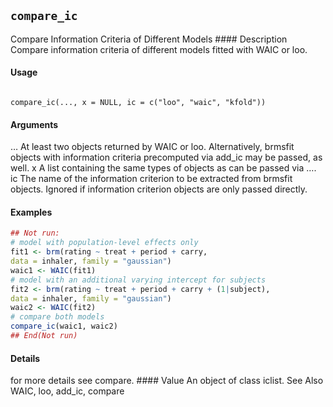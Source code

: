 ## ``compare_ic`` 

Compare Information Criteria of Different Models
#### Description 
Compare information criteria of different models fitted with WAIC or loo.

#### Usage

<pre><code>
compare_ic(..., x = NULL, ic = c("loo", "waic", "kfold"))
</code></pre>

#### Arguments
... At least two objects returned by WAIC or loo. Alternatively, brmsfit objects
with information criteria precomputed via add_ic may be passed, as well.
x A list containing the same types of objects as can be passed via ....
ic The name of the information criterion to be extracted from brmsfit objects.
Ignored if information criterion objects are only passed directly.


#### Examples
```r
## Not run:
# model with population-level effects only
fit1 <- brm(rating ~ treat + period + carry,
data = inhaler, family = "gaussian")
waic1 <- WAIC(fit1)
# model with an additional varying intercept for subjects
fit2 <- brm(rating ~ treat + period + carry + (1|subject),
data = inhaler, family = "gaussian")
waic2 <- WAIC(fit2)
# compare both models
compare_ic(waic1, waic2)
## End(Not run)
```

#### Details
for more details see compare.
#### Value
An object of class iclist.
See Also
WAIC, loo, add_ic, compare
